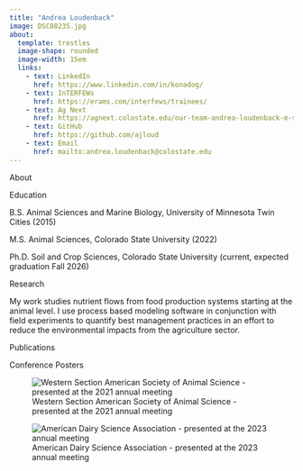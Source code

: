 ```yaml
---
title: "Andrea Loudenback"
image: DSC08235.jpg
about: 
  template: trestles
  image-shape: rounded
  image-width: 15em
  links:
    - text: LinkedIn
      href: https://www.linkedin.com/in/konadog/
    - text: InTERFEWs
      href: https://erams.com/interfews/trainees/
    - text: Ag Next 
      href: https://agnext.colostate.edu/our-team-andrea-loudenback-m-s/#:~:text  =Her%20current%20research%20focuses%20on,our%20food%20and%20agricultural%20systems.
    - text: GitHub
      href: https://github.com/ajloud
    - text: Email
      href: mailto:andrea.loudenback@colostate.edu
---
```


About

Education

B.S. Animal Sciences and Marine Biology, University of Minnesota Twin Cities (2015)

M.S. Animal Sciences, Colorado State University (2022)

Ph.D. Soil and Crop Sciences, Colorado State University (current, expected graduation Fall 2026)

Research

My work studies nutrient flows from food production systems starting at the animal level. I use process based modeling software in conjunction with field experiments to quantify best management practices in an effort to reduce the environmental impacts from the agriculture sector.

Publications

Conference Posters

![Western Section American Society of Animal Science - presented at the 2021 annual meeting](WSASAS poster_FINAL.png)

![American Dairy Science Association - presented at the 2023 annual meeting](ADSA Poster_Loudenback.png)
